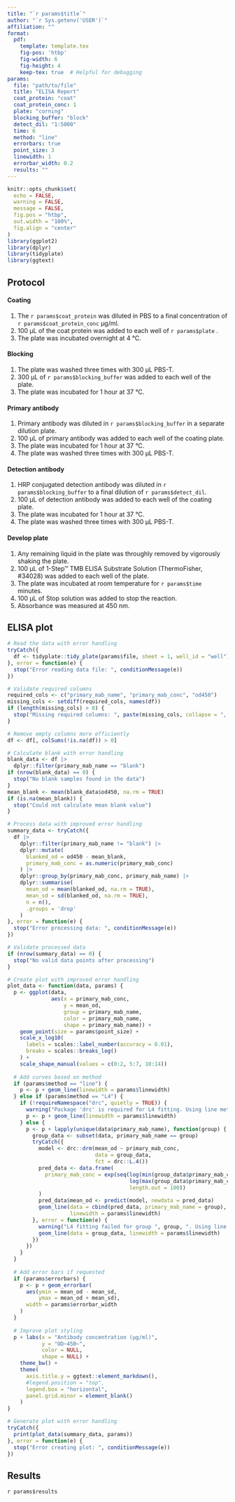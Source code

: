 ```yaml
---
title: "`r params$title`"
author: "`r Sys.getenv('USER')`"
affiliation: ""
format: 
  pdf:
    template: template.tex
    fig-pos: 'htbp'
    fig-width: 6
    fig-height: 4
    keep-tex: true  # Helpful for debugging
params:
  file: "path/to/file"
  title: "ELISA Report"
  coat_protein: "coat"
  coat_protein_conc: 1
  plate: "corning"
  blocking_buffer: "block"
  detect_dil: "1:5000"
  time: 6
  method: "line"
  errorbars: true
  point_size: 3
  linewidth: 1
  errorbar_width: 0.2
  results: ""
---
```


```r
knitr::opts_chunk$set(
  echo = FALSE,
  warning = FALSE,
  message = FALSE,
  fig.pos = "htbp",
  out.width = "100%",
  fig.align = "center"
)
library(ggplot2)
library(dplyr)
library(tidyplate)
library(ggtext)
```

## Protocol

#### Coating

1.  The `r params$coat_protein` was diluted in PBS to a final concentration of `r params$coat_protein_conc` µg/ml.
2.  100 µL of the coat protein was added to each well of `r params$plate` .
3.  The plate was incubated overnight at 4 °C.

#### Blocking

1.  The plate was washed three times with 300 µL PBS-T.
2.  300 µL of `r params$blocking_buffer` was added to each well of the plate.
3.  The plate was incubated for 1 hour at 37 °C.

#### Primary antibody

1.  Primary antibody was diluted in `r params$blocking_buffer` in a separate dilution plate.
2.  100 µL of primary antibody was added to each well of the coating plate.
3.  The plate was incubated for 1 hour at 37 °C.
4.  The plate was washed three times with 300 µL PBS-T.

#### Detection antibody

1.  HRP conjugated detection antibody was diluted in `r params$blocking_buffer` to a final dilution of `r params$detect_dil`.
2.  100 µL of detection antibody was added to each well of the coating plate.
3.  The plate was incubated for 1 hour at 37 °C.
4.  The plate was washed three times with 300 µL PBS-T.

#### Develop plate

1.  Any remaining liquid in the plate was throughly removed by vigorously shaking the plate.
2.  100 µL of 1-Step™ TMB ELISA Substrate Solution (ThermoFisher, #34028) was added to each well of the plate.
3.  The plate was incubated at room temperature for `r params$time` minutes.
4.  100 µL of Stop solution was added to stop the reaction.
5.  Absorbance was measured at 450 nm.

## ELISA plot

```r
# Read the data with error handling
tryCatch({
  df <- tidyplate::tidy_plate(params$file, sheet = 1, well_id = "well")
}, error = function(e) {
  stop("Error reading data file: ", conditionMessage(e))
})

# Validate required columns
required_cols <- c("primary_mab_name", "primary_mab_conc", "od450")
missing_cols <- setdiff(required_cols, names(df))
if (length(missing_cols) > 0) {
  stop("Missing required columns: ", paste(missing_cols, collapse = ", "))
}

# Remove empty columns more efficiently
df <- df[, colSums(!is.na(df)) > 0]

# Calculate blank with error handling
blank_data <- df |>
  dplyr::filter(primary_mab_name == "blank")
if (nrow(blank_data) == 0) {
  stop("No blank samples found in the data")
}
mean_blank <- mean(blank_data$od450, na.rm = TRUE)
if (is.na(mean_blank)) {
  stop("Could not calculate mean blank value")
}

# Process data with improved error handling
summary_data <- tryCatch({
  df |>
    dplyr::filter(primary_mab_name != "blank") |>
    dplyr::mutate(
      blanked_od = od450 - mean_blank,
      primary_mab_conc = as.numeric(primary_mab_conc)
    ) |>
    dplyr::group_by(primary_mab_conc, primary_mab_name) |>
    dplyr::summarise(
      mean_od = mean(blanked_od, na.rm = TRUE),
      mean_sd = sd(blanked_od, na.rm = TRUE),
      n = n(),
      .groups = 'drop'
    )
}, error = function(e) {
  stop("Error processing data: ", conditionMessage(e))
})

# Validate processed data
if (nrow(summary_data) == 0) {
  stop("No valid data points after processing")
}

# Create plot with improved error handling
plot_data <- function(data, params) {
  p <- ggplot(data,
              aes(x = primary_mab_conc,
                  y = mean_od,
                  group = primary_mab_name,
                  color = primary_mab_name,
                  shape = primary_mab_name)) +
    geom_point(size = params$point_size) +
    scale_x_log10(
      labels = scales::label_number(accuracy = 0.01),
      breaks = scales::breaks_log()
    ) +
    scale_shape_manual(values = c(0:2, 5:7, 10:14))
  
  # Add curves based on method
  if (params$method == "line") {
    p <- p + geom_line(linewidth = params$linewidth)
  } else if (params$method == "L4") {
    if (!requireNamespace("drc", quietly = TRUE)) {
      warning("Package 'drc' is required for L4 fitting. Using line method instead.")
      p <- p + geom_line(linewidth = params$linewidth)
    } else {
      p <- p + lapply(unique(data$primary_mab_name), function(group) {
        group_data <- subset(data, primary_mab_name == group)
        tryCatch({
          model <- drc::drm(mean_od ~ primary_mab_conc, 
                            data = group_data,
                            fct = drc::L.4())
          pred_data <- data.frame(
            primary_mab_conc = exp(seq(log(min(group_data$primary_mab_conc)),
                                       log(max(group_data$primary_mab_conc)),
                                       length.out = 100))
          )
          pred_data$mean_od <- predict(model, newdata = pred_data)
          geom_line(data = cbind(pred_data, primary_mab_name = group),
                    linewidth = params$linewidth)
        }, error = function(e) {
          warning("L4 fitting failed for group ", group, ". Using line method.")
          geom_line(data = group_data, linewidth = params$linewidth)
        })
      })
    }
  }
  
  # Add error bars if requested
  if (params$errorbars) {
    p <- p + geom_errorbar(
      aes(ymin = mean_od - mean_sd,
          ymax = mean_od + mean_sd),
      width = params$errorbar_width
    )
  }
  
  # Improve plot styling
  p + labs(x = "Antibody concentration (µg/ml)",
           y = "OD~450~",
           color = NULL,
           shape = NULL) +
    theme_bw() +
    theme(
      axis.title.y = ggtext::element_markdown(),
      #legend.position = "top",
      legend.box = "horizontal",
      panel.grid.minor = element_blank()
    )
}

# Generate plot with error handling
tryCatch({
  print(plot_data(summary_data, params))
}, error = function(e) {
  stop("Error creating plot: ", conditionMessage(e))
})
```

## Results

`r params$results`
